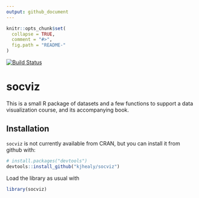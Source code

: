 ```yaml
---
output: github_document
---
```


<!-- README.md is generated from README.Rmd. Please edit that file -->

```r
knitr::opts_chunk$set(
  collapse = TRUE,
  comment = "#>",
  fig.path = "README-"
)
```

[![Build Status](https://travis-ci.org/kjhealy/socviz.svg?branch=master)](https://travis-ci.org/kjhealy/socviz) 

# socviz 

This is a small R package of datasets and a few functions to support a
data visualization course, and its accompanying book.


## Installation

`socviz` is not currently available from CRAN, but you can install it from github with:

```r
# install.packages("devtools")
devtools::install_github("kjhealy/socviz")
```

Load the library as usual with

```r
library(socviz)
```


